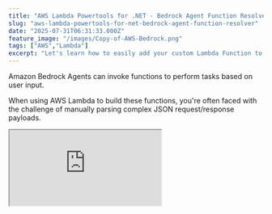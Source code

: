 ```yaml
---
title: "AWS Lambda Powertools for .NET - Bedrock Agent Function Resolver"
slug: "aws-lambda-powertools-for-net-bedrock-agent-function-resolver"
date: "2025-07-31T06:31:33.000Z"
feature_image: "/images/Copy-of-AWS-Bedrock.png"
tags: ["AWS","Lambda"]
excerpt: "Let's learn how to easily add your custom Lambda Function to Amazon Bedrock Agents using the Lambda Powertools library."
---
```


Amazon Bedrock Agents can invoke functions to perform tasks based on user input.

When using AWS Lambda to build these functions, you're often faced with the challenge of manually parsing complex JSON request/response payloads.

<iframe src="https://www.youtube.com/embed/-0ivGo5iKvY?feature=oembed" />

The AWS Lambda Powertools for .NET library solves this problem with its Bedrock Agent Function Resolver. It completely removes the need for boilerplate code, letting you work with strongly typed objects and build more Agent integrations more quickly.

Let's dive in and see how it works.

What is Powertools for AWS Lambda?
----------------------------------

[AWS Lambda Powertools for .NET](https://docs.powertools.aws.dev/lambda/dotnet/), is an open-source utility suite designed to help .NET developers build Lambda functions following AWS best practices.

It supports .NET 6 and .NET 8 runtime environments.

Lambda Powertools includes a core set of utilities—tracing, structured logging, and custom metrics—along with language-specific features such as idempotency, parameter retrieval, batch processing, and event handling.

[

AWS Lambda Powertools

Powertools for AWS Lambda (.NET) is a suite of utilities for AWS Lambda functions to ease the adoption of best practices such as tracing, structured logging,…

![](/images/favicon_144x144.png)YouTube

![](/images/studio_square_thumbnail.jpg)

](https://www.youtube.com/playlist?list=PL59L9XrzUa-lVIngBF1OTG1Wxy56_esQB)

Bedrock Agent Function Resolver
-------------------------------

To create an agent running in a Lambda Function, first create an empty Lambda Function using the AWS Toolkit.

[

AWS Lambda For The .NET Developer

This blog post is a collection of other posts that covers various aspects of AWS Lambda and other services you can integrate with when building serverless applications on Lambda.

![](/images/logo-512x512-24.png)Rahul NathRahul Pulikkot Nath

![](/images/AWS-Lambda-1.png)

](/posts/aws-lambda-dotnet-developer/)

Add the [BedrockAgentFunction](https://www.nuget.org/packages/AWS.Lambda.Powertools.EventHandler.Resolvers.BedrockAgentFunction) nuget package to the Lambda Function

```powershell
dotnet add package AWS.Lambda.Powertools.EventHandler.Resolvers.BedrockAgentFunction
```

The NuGet package provides the `BedrockAgentFunctionResolver` to register your [tools](https://docs.aws.amazon.com/bedrock/latest/userguide/tool-use.html) to handle requests from Bedrock agent.

The resolve automatically parses the incoming request, routes it to the appropriate tool function and transforms the function response for the Bedrock agent.

Below is a sample Lambda Function code that sets up two tools for Bedrock Agent.

```csharp
public class Function
{
        private readonly BedrockAgentFunctionResolver _resolver;
    
        public Function()
        {
            _resolver = new BedrockAgentFunctionResolver();
    
            _resolver.Tool("getWeatherForCity", (string cityName) => $"The weather in {cityName} is sunny");
            _resolver.Tool("getTemperatureForCity", GetCurrentTemperatureForCity);
        }
    
        private string GetCurrentTemperatureForCity(string cityName)
        {
            return $"The current temperature in {cityName} is {Random.Shared.Next(-20, 50)} °C";
        }
    
        public BedrockFunctionResponse FunctionHandler(BedrockFunctionRequest input, ILambdaContext context)
        {
            return _resolver.Resolve(input, context);
        }
    }
```
### Lambda Function Entrypoint

In the above code, the `FunctionHandler` function is the entry point for the Lambda Function

The function takes in an input of type `BedrockFunctionRequest` and returns a `BedrockFunctionResponse`.

All we need to do is pass on the request to the `Resolve` method on the `BedrockAgentFunctionResolver`. This handles all the required mapping from the incoming request to match the appropriate tool and transform the response back into the appropriate format.

### Setting up BedrockAgentFunctionResolver

The `BedrockAgentFunctionResolver` is instantiated in the constructor of the Lambda Function, which means the instance will live as long as the Lambda instance lives.

[

Why Should You Care About Lambda Lifecycle As A .NET Developer?

The Lambda Lifecycle affects the way we write out Function code. Learn some of the dos and don’ts when building Lambda Functions in .NET because of how Lambda initializes the Function classes.

![](/images/logo-512x512-25.png)Rahul NathRahul Pulikkot Nath

![](/images/Lambda-Lifecycle-2-1.png)

](/posts/lambda-lifecycle-and-net/)

The tools supported can be registered in the `BedrockAgentFunctionResolver` instance using the `Tool` function, passing in the tool name and the function delegate.

Once you have setup the tools and the function, publish the Lambda Function to your [AWS Account](/posts/amazon-credentials-dotnet/).

Creating Amazon Bedrock Agent
-----------------------------

Let's first create an Amazon agent in AWS Console.

Navigate to Amazon Bedrock in the Console and under Build → Agents click 'Create agent'.

Provide a name and description for your agent.

![](/images/image-1.png)

Navigate into the Agent and edit the details to select the [foundation model](https://docs.aws.amazon.com/bedrock/latest/userguide/models-supported.html) for your agent.

For this example I am using the Amazon Nova Pro as my model. One of the advantages of using Amazon Bedrock Agent is that you can easily switch between different foundation models in a centralised and seamless mechanism.

![](/images/image-3.png)

Once you have the foundation model selected for your Agent, make sure to provide a detailed instruction set for your agent.

Since in this case the functions that we are adding to the agent are to get the weather and temperatures for a given city name I am specifying a simple straightforward instruction.

"_You are a weather agent. You will be given a city name, and you will return the weather details for that city._"

![](/images/image-4.png)

With the basic things set on the agent it's time for us to register and hook up our Lambda function. This is done by creating an [Action Group](https://docs.aws.amazon.com/bedrock/latest/userguide/agents-action-create.html)

Action group defines the functions that the Agent can help the users do.

![](/images/image-5.png)

Let's create `weather_actions_group` and configure our existing Lambda function that we have created.

⚠️

__One thing I have noticed is that the Action group name should be separated by '\_'. It didn't work for me when I had '-' (for e.g).__

Within the Action group, we need to add the supported individual [Actions](https://docs.aws.amazon.com/bedrock/latest/userguide/action-define.html) .

In our case, we have the `getWeatherForCity` that is a function we defined in our Lambda function, which takes in a city name and returns the weather for that city.

We can configure that as below and also specify the description and parameters.

For this example I have configured `cityName` as the parameter (that matches exactly with the name in our Lambda function) and also marked it as required.

![](/images/image-7.png)

With all that setup, the final thing we need to make sure is the Lambda function has the appropriate permissions on it to be invoked by the Bedrock Agent.

Navigate to our Lambda Function. Under Configuration → Permissions → Resource-based policy statements let's add a new permission.

![](/images/image-8.png)

This allows `bedrock.amazonaws.com` to have the `invokeFunction` permission on this Lambda function.

![](/images/image-9.png)

Once all of this is set up, we are all set to Save → Prepare and Test our Agent.

![](/images/image-11.png)

Ask the agent the weather for any city, and it will return the weather from our Lambda function.

You can also configure multiple functions in the Action group and then the Agent will also be able to return those results as well.

So, as an exercise, you can try setting up the `getTemperatureForCity1` and as the agent

_What is the weather in_ [_Chennai,_](https://en.wikipedia.org/wiki/Chennai) _and the temperature in_ [_Trivandrum_](https://en.wikipedia.org/wiki/Thiruvananthapuram) 😀

You can get the full source code for the Bedrock Agent Function [here](https://github.com/rahulpnath/youtube-samples/tree/main/MyBedrockFunction).